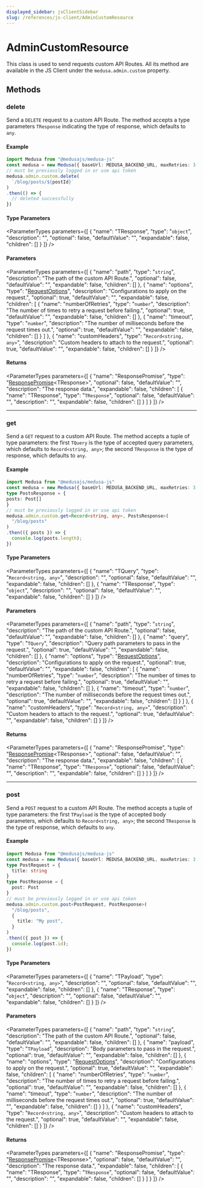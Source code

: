 ```yaml
---
displayed_sidebar: jsClientSidebar
slug: /references/js-client/AdminCustomResource
---
```



# AdminCustomResource

This class is used to send requests custom API Routes. All its method
are available in the JS Client under the `medusa.admin.custom` property.

## Methods

### delete

Send a `DELETE` request to a custom API Route. The method accepts a type parameters `TResponse` indicating the type of response, which defaults to `any`.

#### Example

```ts
import Medusa from "@medusajs/medusa-js"
const medusa = new Medusa({ baseUrl: MEDUSA_BACKEND_URL, maxRetries: 3 })
// must be previously logged in or use api token
medusa.admin.custom.delete(
  `/blog/posts/${postId}`
)
.then(() => {
  // deleted successfully
})
```

#### Type Parameters

<ParameterTypes parameters={[
  {
    "name": "TResponse",
    "type": "`object`",
    "description": "",
    "optional": false,
    "defaultValue": "",
    "expandable": false,
    "children": []
  }
]} />

#### Parameters

<ParameterTypes parameters={[
  {
    "name": "path",
    "type": "`string`",
    "description": "The path of the custom API Route.",
    "optional": false,
    "defaultValue": "",
    "expandable": false,
    "children": []
  },
  {
    "name": "options",
    "type": "[RequestOptions](../../internal/interfaces/js_client.internal.RequestOptions.mdx)",
    "description": "Configurations to apply on the request.",
    "optional": true,
    "defaultValue": "",
    "expandable": false,
    "children": [
      {
        "name": "numberOfRetries",
        "type": "`number`",
        "description": "The number of times to retry a request before failing.",
        "optional": true,
        "defaultValue": "",
        "expandable": false,
        "children": []
      },
      {
        "name": "timeout",
        "type": "`number`",
        "description": "The number of milliseconds before the request times out.",
        "optional": true,
        "defaultValue": "",
        "expandable": false,
        "children": []
      }
    ]
  },
  {
    "name": "customHeaders",
    "type": "`Record<string, any>`",
    "description": "Custom headers to attach to the request.",
    "optional": true,
    "defaultValue": "",
    "expandable": false,
    "children": []
  }
]} />

#### Returns

<ParameterTypes parameters={[
  {
    "name": "ResponsePromise",
    "type": "[ResponsePromise](../../internal/types/js_client.internal.ResponsePromise.mdx)&#60;TResponse&#62;",
    "optional": false,
    "defaultValue": "",
    "description": "The response data.",
    "expandable": false,
    "children": [
      {
        "name": "TResponse",
        "type": "`TResponse`",
        "optional": false,
        "defaultValue": "",
        "description": "",
        "expandable": false,
        "children": []
      }
    ]
  }
]} />

___

### get

Send a `GET` request to a custom API Route. The method accepts a tuple of type parameters: the first `TQuery` is the type of accepted query parameters,
which defaults to `Record<string, any>`; the second `TResponse` is the type of response, which defaults to `any`.

#### Example

```ts
import Medusa from "@medusajs/medusa-js"
const medusa = new Medusa({ baseUrl: MEDUSA_BACKEND_URL, maxRetries: 3 })
type PostsResponse = {
posts: Post[]
}
// must be previously logged in or use api token
medusa.admin.custom.get<Record<string, any>, PostsResponse>(
  "/blog/posts"
)
.then(({ posts }) => {
  console.log(posts.length);
})
```

#### Type Parameters

<ParameterTypes parameters={[
  {
    "name": "TQuery",
    "type": "`Record<string, any>`",
    "description": "",
    "optional": false,
    "defaultValue": "",
    "expandable": false,
    "children": []
  },
  {
    "name": "TResponse",
    "type": "`object`",
    "description": "",
    "optional": false,
    "defaultValue": "",
    "expandable": false,
    "children": []
  }
]} />

#### Parameters

<ParameterTypes parameters={[
  {
    "name": "path",
    "type": "`string`",
    "description": "The path of the custom API Route.",
    "optional": false,
    "defaultValue": "",
    "expandable": false,
    "children": []
  },
  {
    "name": "query",
    "type": "`TQuery`",
    "description": "Query path parameters to pass in the request.",
    "optional": true,
    "defaultValue": "",
    "expandable": false,
    "children": []
  },
  {
    "name": "options",
    "type": "[RequestOptions](../../internal/interfaces/js_client.internal.RequestOptions.mdx)",
    "description": "Configurations to apply on the request.",
    "optional": true,
    "defaultValue": "",
    "expandable": false,
    "children": [
      {
        "name": "numberOfRetries",
        "type": "`number`",
        "description": "The number of times to retry a request before failing.",
        "optional": true,
        "defaultValue": "",
        "expandable": false,
        "children": []
      },
      {
        "name": "timeout",
        "type": "`number`",
        "description": "The number of milliseconds before the request times out.",
        "optional": true,
        "defaultValue": "",
        "expandable": false,
        "children": []
      }
    ]
  },
  {
    "name": "customHeaders",
    "type": "`Record<string, any>`",
    "description": "Custom headers to attach to the request.",
    "optional": true,
    "defaultValue": "",
    "expandable": false,
    "children": []
  }
]} />

#### Returns

<ParameterTypes parameters={[
  {
    "name": "ResponsePromise",
    "type": "[ResponsePromise](../../internal/types/js_client.internal.ResponsePromise.mdx)&#60;TResponse&#62;",
    "optional": false,
    "defaultValue": "",
    "description": "The response data.",
    "expandable": false,
    "children": [
      {
        "name": "TResponse",
        "type": "`TResponse`",
        "optional": false,
        "defaultValue": "",
        "description": "",
        "expandable": false,
        "children": []
      }
    ]
  }
]} />

___

### post

Send a `POST` request to a custom API Route. The method accepts a tuple of type parameters: the first `TPayload` is the type of accepted body parameters,
which defaults to `Record<string, any>`; the second `TResponse` is the type of response, which defaults to `any`.

#### Example

```ts
import Medusa from "@medusajs/medusa-js"
const medusa = new Medusa({ baseUrl: MEDUSA_BACKEND_URL, maxRetries: 3 })
type PostRequest = {
  title: string
}
type PostResponse = {
  post: Post
}
// must be previously logged in or use api token
medusa.admin.custom.post<PostRequest, PostResponse>(
  "/blog/posts",
  {
    title: "My post",
  }
)
.then(({ post }) => {
  console.log(post.id);
})
```

#### Type Parameters

<ParameterTypes parameters={[
  {
    "name": "TPayload",
    "type": "`Record<string, any>`",
    "description": "",
    "optional": false,
    "defaultValue": "",
    "expandable": false,
    "children": []
  },
  {
    "name": "TResponse",
    "type": "`object`",
    "description": "",
    "optional": false,
    "defaultValue": "",
    "expandable": false,
    "children": []
  }
]} />

#### Parameters

<ParameterTypes parameters={[
  {
    "name": "path",
    "type": "`string`",
    "description": "The path of the custom API Route.",
    "optional": false,
    "defaultValue": "",
    "expandable": false,
    "children": []
  },
  {
    "name": "payload",
    "type": "`TPayload`",
    "description": "Body parameters to pass in the request.",
    "optional": true,
    "defaultValue": "",
    "expandable": false,
    "children": []
  },
  {
    "name": "options",
    "type": "[RequestOptions](../../internal/interfaces/js_client.internal.RequestOptions.mdx)",
    "description": "Configurations to apply on the request.",
    "optional": true,
    "defaultValue": "",
    "expandable": false,
    "children": [
      {
        "name": "numberOfRetries",
        "type": "`number`",
        "description": "The number of times to retry a request before failing.",
        "optional": true,
        "defaultValue": "",
        "expandable": false,
        "children": []
      },
      {
        "name": "timeout",
        "type": "`number`",
        "description": "The number of milliseconds before the request times out.",
        "optional": true,
        "defaultValue": "",
        "expandable": false,
        "children": []
      }
    ]
  },
  {
    "name": "customHeaders",
    "type": "`Record<string, any>`",
    "description": "Custom headers to attach to the request.",
    "optional": true,
    "defaultValue": "",
    "expandable": false,
    "children": []
  }
]} />

#### Returns

<ParameterTypes parameters={[
  {
    "name": "ResponsePromise",
    "type": "[ResponsePromise](../../internal/types/js_client.internal.ResponsePromise.mdx)&#60;TResponse&#62;",
    "optional": false,
    "defaultValue": "",
    "description": "The response data.",
    "expandable": false,
    "children": [
      {
        "name": "TResponse",
        "type": "`TResponse`",
        "optional": false,
        "defaultValue": "",
        "description": "",
        "expandable": false,
        "children": []
      }
    ]
  }
]} />

